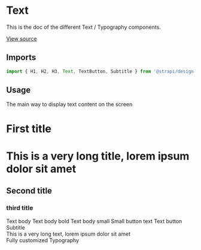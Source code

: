 <!--- Text.stories.mdx --->


<Meta title="Design System/Technical Components/Text" component={H1} />

# Text

This is the doc of the different Text / Typography components.

[View source](https://github.com/strapi/design-system/tree/develop/packages/strapi-design-system/src/Text)

## Imports

```js
import { H1, H2, H3, Text, TextButton, Subtitle } from '@strapi/design-system/Text';
```

## Usage

The main way to display text content on the screen

<Canvas>
  <Story name="base">
    <H1 as="h2" textColor="primary500">
      First title
    </H1>
    <H1 style={{ width: '200px' }} ellipsis as="h2" textColor="primary500">
      This is a very long title, lorem ipsum dolor sit amet
    </H1>
    <H2>Second title</H2>
    <H3>third title</H3>
    <Text>Text body</Text>
    <Text bold={true}>Text body bold</Text>
    <Text small={true}>Text body small</Text>
    <Text small={true} bold={true}>
      Small button text
    </Text>
    <ButtonText>Text button</ButtonText>
    <Subtitle>Subtitle</Subtitle>
    <div>
      <Text style={{ width: '200px' }} ellipsis>
        This is a very long text, lorem ipsum dolor sit amet
      </Text>
    </div>
    <Typography fontWeight="bold" textColor="primary600" fontSize={4} textTransform="uppercase">
      Fully customized Typography
    </Typography>
  </Story>
</Canvas>
